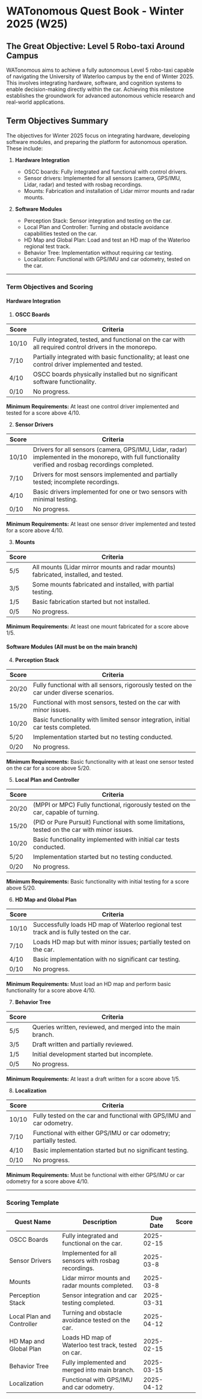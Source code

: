 # WATonomous Quest Book - Winter 2025 (W25)

## The Great Objective: Level 5 Robo-taxi Around Campus

WATonomous aims to achieve a fully autonomous Level 5 robo-taxi capable of navigating the University of Waterloo campus by the end of Winter 2025. This involves integrating hardware, software, and cognition systems to enable decision-making directly within the car. Achieving this milestone establishes the groundwork for advanced autonomous vehicle research and real-world applications.

## Term Objectives Summary

The objectives for Winter 2025 focus on integrating hardware, developing software modules, and preparing the platform for autonomous operation. These include:

1. **Hardware Integration**
   - OSCC boards: Fully integrated and functional with control drivers.
   - Sensor drivers: Implemented for all sensors (camera, GPS/IMU, Lidar, radar) and tested with rosbag recordings.
   - Mounts: Fabrication and installation of Lidar mirror mounts and radar mounts.

2. **Software Modules**
   - Perception Stack: Sensor integration and testing on the car.
   - Local Plan and Controller: Turning and obstacle avoidance capabilities tested on the car.
   - HD Map and Global Plan: Load and test an HD map of the Waterloo regional test track.
   - Behavior Tree: Implementation without requiring car testing.
   - Localization: Functional with GPS/IMU and car odometry, tested on the car.

---

### Term Objectives and Scoring

#### Hardware Integration

1. **OSCC Boards**

| Score | Criteria                                                                 |
|-------|-------------------------------------------------------------------------|
| 10/10 | Fully integrated, tested, and functional on the car with all required control drivers in the monorepo. |
| 7/10  | Partially integrated with basic functionality; at least one control driver implemented and tested. |
| 4/10  | OSCC boards physically installed but no significant software functionality. |
| 0/10  | No progress.                                                            |

**Minimum Requirements:** At least one control driver implemented and tested for a score above 4/10.

2. **Sensor Drivers**

| Score | Criteria                                                                 |
|-------|-------------------------------------------------------------------------|
| 10/10 | Drivers for all sensors (camera, GPS/IMU, Lidar, radar) implemented in the monorepo, with full functionality verified and rosbag recordings completed. |
| 7/10  | Drivers for most sensors implemented and partially tested; incomplete recordings. |
| 4/10  | Basic drivers implemented for one or two sensors with minimal testing.  |
| 0/10  | No progress.                                                            |

**Minimum Requirements:** At least one sensor driver implemented and tested for a score above 4/10.

3. **Mounts**

| Score | Criteria                                                                 |
|-------|-------------------------------------------------------------------------|
| 5/5   | All mounts (Lidar mirror mounts and radar mounts) fabricated, installed, and tested. |
| 3/5   | Some mounts fabricated and installed, with partial testing.             |
| 1/5   | Basic fabrication started but not installed.                            |
| 0/5   | No progress.                                                            |

**Minimum Requirements:** At least one mount fabricated for a score above 1/5.

#### Software Modules (All must be on the main branch)

4. **Perception Stack**

| Score | Criteria                                                                 |
|-------|-------------------------------------------------------------------------|
| 20/20 | Fully functional with all sensors, rigorously tested on the car under diverse scenarios. |
| 15/20 | Functional with most sensors, tested on the car with minor issues.      |
| 10/20 | Basic functionality with limited sensor integration, initial car tests completed. |
| 5/20  | Implementation started but no testing conducted.                        |
| 0/20  | No progress.                                                            |

**Minimum Requirements:** Basic functionality with at least one sensor tested on the car for a score above 5/20.

5. **Local Plan and Controller**

| Score | Criteria                                                                 |
|-------|-------------------------------------------------------------------------|
| 20/20 | (MPPI or MPC) Fully functional, rigorously tested on the car, capable of turning. |
| 15/20 | (PID or Pure Pursuit) Functional with some limitations, tested on the car with minor issues.  |
| 10/20 | Basic functionality implemented with initial car tests conducted.       |
| 5/20  | Implementation started but no testing conducted.                        |
| 0/20  | No progress.                                                            |

**Minimum Requirements:** Basic functionality with initial testing for a score above 5/20.

6. **HD Map and Global Plan**

| Score | Criteria                                                                 |
|-------|-------------------------------------------------------------------------|
| 10/10 | Successfully loads HD map of Waterloo regional test track and is fully tested on the car. |
| 7/10  | Loads HD map but with minor issues; partially tested on the car.        |
| 4/10  | Basic implementation with no significant car testing.                   |
| 0/10  | No progress.                                                            |

**Minimum Requirements:** Must load an HD map and perform basic functionality for a score above 4/10.

7. **Behavior Tree**

| Score | Criteria                                                                 |
|-------|-------------------------------------------------------------------------|
| 5/5   | Queries written, reviewed, and merged into the main branch.               |
| 3/5   | Draft written and partially reviewed.                                   |
| 1/5   | Initial development started but incomplete.                             |
| 0/5   | No progress.                                                            |

**Minimum Requirements:** At least a draft written for a score above 1/5.

8. **Localization**

| Score | Criteria                                                                 |
|-------|-------------------------------------------------------------------------|
| 10/10 | Fully tested on the car and functional with GPS/IMU and car odometry.   |
| 7/10  | Functional with either GPS/IMU or car odometry; partially tested.       |
| 4/10  | Basic implementation started but no significant testing.               |
| 0/10  | No progress.                                                            |

**Minimum Requirements:** Must be functional with either GPS/IMU or car odometry for a score above 4/10.

---

### Scoring Template

| Quest Name              | Description                                           | Due Date  | Score  |
|-------------------------|-------------------------------------------------------|-----------|--------|
| OSCC Boards             | Fully integrated and functional on the car.          | 2025-02-15|        |
| Sensor Drivers          | Implemented for all sensors with rosbag recordings.  | 2025-03-8|        |
| Mounts                 | Lidar mirror mounts and radar mounts completed.      | 2025-03-8|        |
| Perception Stack        | Sensor integration and car testing completed.         | 2025-03-31|        |
| Local Plan and Controller| Turning and obstacle avoidance tested on the car.    | 2025-04-12|        |
| HD Map and Global Plan  | Loads HD map of Waterloo test track, tested on car.  | 2025-02-15|        |
| Behavior Tree           | Fully implemented and merged into main branch.        | 2025-03-15|        |
| Localization            | Functional with GPS/IMU and car odometry.            | 2025-04-12|        |
